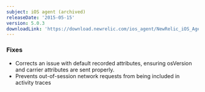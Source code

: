 ```yaml
---
subject: iOS agent (archived)
releaseDate: '2015-05-15'
version: 5.0.3
downloadLink: 'https://download.newrelic.com/ios_agent/NewRelic_iOS_Agent_5.0.3.zip'
---
```


### Fixes

* Corrects an issue with default recorded attributes, ensuring osVersion and carrier attributes are sent properly.
* Prevents out-of-session network requests from being included in activity traces

